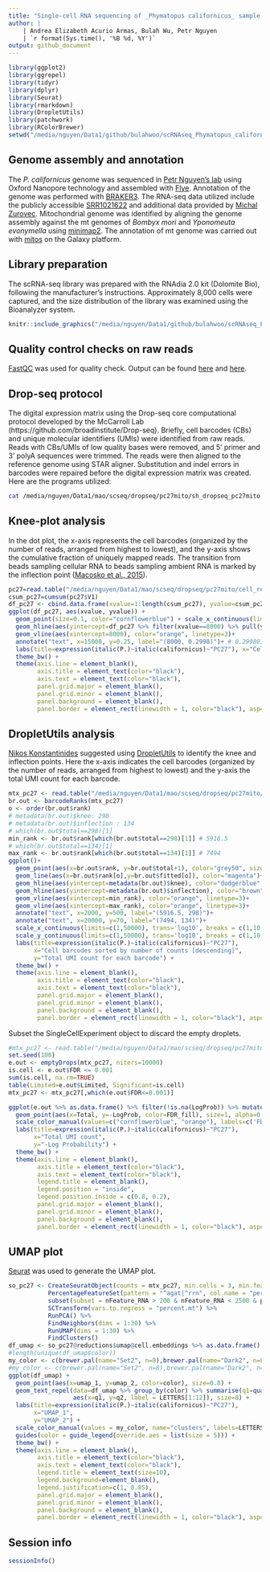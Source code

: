 ```yaml
---
title: "Single-cell RNA sequencing of _Phymatopus californicus_ sample PC27"
author: | 
    | Andrea Elizabeth Acurio Armas, Bulah Wu, Petr Nguyen
    | `r format(Sys.time(), '%B %d, %Y')`
output: github_document
---
```


```r
library(ggplot2)
library(ggrepel)
library(tidyr)
library(dplyr)
library(Seurat)
library(rmarkdown)
library(DropletUtils)
library(patchwork)
library(RColorBrewer)
setwd("/media/nguyen/Data1/github/bulahwoo/scRNAseq_Phymatopus_californicus")
```


## Genome assembly and annotation

The _P. californicus_ genome was sequenced in [Petr Nguyen's lab](https://www.entu.cas.cz/en/departments/department-of-ecology-and-conservation-biology/laboratory-of-evolutionary-genetics/) using Oxford Nanopore technology and assembled with [Flye](https://github.com/mikolmogorov/Flye). Annotation of the genome was performed with [BRAKER3](https://github.com/Gaius-Augustus/BRAKER). The RNA-seq data utilized include the publicly accessible [SRR1021622](https://www.ncbi.nlm.nih.gov/sra/?term=SRR1021622) and additional data provided by [Michal Zurovec](https://www.entu.cas.cz/en/staff/profile/269-michalzurovec/). Mitochondrial genome was identified by aligning the genome assembly against the mt genomes of _Bombyx mori_ and _Yponomeuta evonymella_ using [minimap2](https://github.com/lh3/minimap2). The annotation of mt genome was carried out with [mitos](https://usegalaxy.org.au/root?tool_id=toolshed.g2.bx.psu.edu/repos/iuc/mitos2/mitos2/2.1.3+galaxy0) on the Galaxy platform.

## Library preparation

The scRNA-seq library was prepared with the RNAdia 2.0 kit (Dolomite Bio), following the manufacturer's instructions. Approximately 8,000 cells were captured, and the size distribution of the library was examined using the Bioanalyzer system.

```r
knitr::include_graphics("/media/nguyen/Data1/github/bulahwoo/scRNAseq_Phymatopus_californicus/data/bioanalyzer_pc27.png")
```

## Quality control checks on raw reads

[FastQC](https://www.bioinformatics.babraham.ac.uk/projects/fastqc/) was used for quality check. Output can be found [here](fastqc/read1/fastqc.md) and [here](fastqc/read2/fastqc.md).

## Drop-seq protocol

The digital expression matrix using the Drop-seq core computational protocol developed by the McCarroll Lab (https://github.com/broadinstitute/Drop-seq). Briefly, cell barcodes (CBs) and unique molecular identifiers (UMIs) were identified from
raw reads. Reads with CBs/UMIs of low quality bases were removed, and 5' primer and 3' polyA sequences were trimmed. The reads were then aligned to the reference genome using STAR aligner. Substitution and indel errors in barcodes were repaired before the digital expression matrix was created. Here are the programs utilized:

```bash
cat /media/nguyen/Data1/mao/scseq/dropseq/pc27mito/sh_dropseq_pc27mito.sh
```

## Knee-plot analysis

In the dot plot, the x-axis represents the cell barcodes (organized by the number of reads, arranged from highest to lowest), and the y-axis shows the cumulative fraction of uniquely mapped reads. The transition from beads sampling cellular RNA to beads sampling ambient RNA is marked by the inflection point ([Macosko et al., 2015](http://dx.doi.org/10.1016/j.cell.2015.05.002)).

```r
pc27=read.table("/media/nguyen/Data1/mao/scseq/dropseq/pc27mito/cell_readcounts.txt.gz", header=F, stringsAsFactors=F)
csum_pc27=cumsum(pc27$V1)
df_pc27 <- cbind.data.frame(xvalue=1:length(csum_pc27), yvalue=csum_pc27/max(csum_pc27))
ggplot(df_pc27, aes(xvalue, yvalue)) +
  geom_point(size=0.1, color="cornflowerblue") + scale_x_continuous(limits = c(0,50000))+
  geom_hline(aes(yintercept=df_pc27 %>% filter(xvalue==8000) %>% pull(yvalue)), color="brown", linetype=2)+
  geom_vline(aes(xintercept=8000), color="orange", linetype=3)+
  annotate("text", x=15000, y=0.25, label="(8000, 0.2998)")+ # 0.2998019
  labs(title=expression(italic(P.)~italic(californicus)~"PC27"), x="Cell barcodes sorted by number of reads [descending]", y="Cumulative fraction of reads") +
  theme_bw() +
  theme(axis.line = element_blank(),
        axis.title = element_text(color="black"),
        axis.text = element_text(color="black"),
        panel.grid.major = element_blank(),
        panel.grid.minor = element_blank(),
        panel.background = element_blank(),
        panel.border = element_rect(linewidth = 1, color="black"), aspect.ratio = 1)
```

## DropletUtils analysis

[Nikos Konstantinides](https://konstantinides-lab.com) suggested using [DropletUtils](https://doi.org/doi:10.18129/B9.bioc.DropletUtils) to identify the knee and inflection points. Here the x-axis indicates the cell barcodes (organized by the number of reads, arranged from highest to lowest) and the y-axis the total UMI count for each barcode.

```r
mtx_pc27 <- read.table("/media/nguyen/Data1/mao/scseq/dropseq/pc27mito/dge_c8k.txt.gz", header = TRUE, row.names = 1, colClasses =c("character", rep("numeric", 8000)))
br.out <- barcodeRanks(mtx_pc27)
o <- order(br.out$rank)
# metadata(br.out)$knee: 298
# metadata(br.out)$inflection : 134
# which(br.out$total==298)[1]
min_rank <- br.out$rank[which(br.out$total==298)[1]] # 5916.5
# which(br.out$total==134)[1]
max_rank <- br.out$rank[which(br.out$total==134)[1]] # 7494
ggplot()+
  geom_point(aes(x=br.out$rank, y=br.out$total+1), color="grey50", size=0.5, alpha=0.5)+
  geom_line(aes(x=br.out$rank[o],y=br.out$fitted[o]), color="magenta")+
  geom_hline(aes(yintercept=metadata(br.out)$knee), color="dodgerblue", linetype=2)+
  geom_hline(aes(yintercept=metadata(br.out)$inflection), color="brown", linetype=2)+
  geom_vline(aes(xintercept=min_rank), color="orange", linetype=3)+
  geom_vline(aes(xintercept=max_rank), color="orange", linetype=3)+
  annotate("text", x=2000, y=500, label="(5916.5, 298)")+
  annotate("text", x=20000, y=70, label="(7494, 134)")+
  scale_x_continuous(limits=c(1,50000), trans='log10', breaks = c(1,10,100,1000,10000,10000),labels = scales::number)+
  scale_y_continuous(limits=c(1,50000), trans='log10', breaks = c(1,10,100,1000,10000,10000),labels = scales::number)+
  labs(title=expression(italic(P.)~italic(californicus)~"PC27"),
       x="Cell barcodes sorted by number of counts [descending]",
       y="Total UMI count for each barcode") +
  theme_bw() +
  theme(axis.line = element_blank(),
        axis.title = element_text(color="black"),
        axis.text = element_text(color="black"),
        panel.grid.major = element_blank(),
        panel.grid.minor = element_blank(),
        panel.background = element_blank(),
        panel.border = element_rect(linewidth = 1, color="black"), aspect.ratio = 1)
```

Subset the SingleCellExperiment object to discard the empty droplets.

```r
#mtx_pc27 <- read.table("/media/nguyen/Data1/mao/scseq/dropseq/pc27mito/dge_c8k.txt.gz", header = TRUE, row.names = 1, colClasses =c("character", rep("numeric", 8000)))
set.seed(100)
e.out <- emptyDrops(mtx_pc27, niters=10000)
is.cell <- e.out$FDR <= 0.001
sum(is.cell, na.rm=TRUE)
table(Limited=e.out$Limited, Significant=is.cell)
mtx_pc27 <- mtx_pc27[,which(e.out$FDR<=0.001)]
```

```r
ggplot(e.out %>% as.data.frame() %>% filter(!is.na(LogProb)) %>% mutate(FDR_fill=ifelse(FDR>0.001, "cornflowerblue", "orange")))+
  geom_point(aes(x=Total, y=-LogProb, color=FDR_fill), size=1, alpha=0.5)+
  scale_color_manual(values=c("cornflowerblue", "orange"), labels=c('FDR > 0.001', 'FDR <= 0.001'))+
  labs(title=expression(italic(P.)~italic(californicus)~"PC27"),
       x="Total UMI count",
       y="-Log Probability") +
  theme_bw() +
  theme(axis.line = element_blank(),
        axis.title = element_text(color="black"),
        axis.text = element_text(color="black"),
        legend.title = element_blank(),
        legend.position = "inside",
        legend.position.inside = c(0.8, 0.2),
        panel.grid.major = element_blank(),
        panel.grid.minor = element_blank(),
        panel.background = element_blank(),
        panel.border = element_rect(linewidth = 1, color="black"), aspect.ratio = 1)
```

## UMAP plot

[Seurat](https://satijalab.org/seurat) was used to generate the UMAP plot.

```r
so_pc27 <- CreateSeuratObject(counts = mtx_pc27, min.cells = 3, min.features = 200, project = "pc27") %>%
           PercentageFeatureSet(pattern = "^agat|^rrn", col.name = "percent.mt") %>%
           subset(subset = nFeature_RNA > 200 & nFeature_RNA < 2500 & percent.mt < 5) %>%
           SCTransform(vars.to.regress = "percent.mt") %>%
           RunPCA() %>%
           FindNeighbors(dims = 1:30) %>%
           RunUMAP(dims = 1:30) %>%
           FindClusters()
df_umap <- so_pc27@reductions$umap@cell.embeddings %>% as.data.frame() %>% cbind(color=so_pc27@meta.data$seurat_clusters)
#length(unique(df_umap$color))
my_color <- c(brewer.pal(name="Set2", n=8),brewer.pal(name="Dark2", n=8))[c(1,3,2,4,5,6,7,8,12,14,15,16)]
#my_color <- c(brewer.pal(name="Set2", n=8),brewer.pal(name="Dark2", n=8))[c(1,3,2,5,4,6,7,16,12,14,15,8,11)]
ggplot(df_umap) +
  geom_point(aes(x=umap_1, y=umap_2, color=color), size=0.8) +
  geom_text_repel(data=df_umap %>% group_by(color) %>% summarise(q1=quantile(umap_1, 0.5), q2=quantile(umap_2, 0.5)),
                  aes(x=q1, y=q2, label = LETTERS[1:12]), size=8) +
  labs(title=expression(italic(P.)~italic(californicus)~"PC27"),
       x="UMAP_1",
       y="UMAP_2") +
  scale_color_manual(values = my_color, name="clusters", labels=LETTERS[1:12]) +
  guides(color = guide_legend(override.aes = list(size = 5))) +
  theme_bw() +
  theme(axis.line = element_blank(),
        axis.title = element_text(color="black"),
        axis.text = element_text(color="black"),
        legend.title = element_text(size=10),
        legend.background=element_blank(),
        legend.justification=c(1, 0.85),
        panel.grid.major = element_blank(),
        panel.grid.minor = element_blank(),
        panel.background = element_blank(),
        panel.border = element_rect(linewidth = 1, color="black"), aspect.ratio = 1)
```

## Session info

```r
sessionInfo()
```
